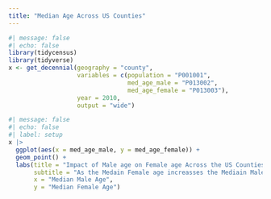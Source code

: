 ```yaml
---
title: "Median Age Across US Counties"
---
```



```r
#| message: false
#| echo: false 
library(tidycensus)
library(tidyverse)
x <- get_decennial(geography = "county", 
                   variables = c(population = "P001001", 
                                 med_age_male = "P013002", 
                                 med_age_female = "P013003"), 
                   year = 2010, 
                   output = "wide")
```


```r
#| message: false
#| echo: false 
#| label: setup
x |>
  ggplot(aes(x = med_age_male, y = med_age_female)) +
  geom_point() +
  labs(title = "Impact of Male age on Female age Across the US Counties",
       subtitle = "As the Medain Female age increasses the Mediain Male age does as well",
       x = "Median Male Age", 
       y = "Median Female Age")
```

